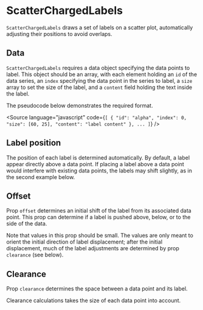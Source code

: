 
# ScatterChargedLabels

<Meta of={ScatterChargedLabelsStories} />

`ScatterChargedLabels` draws a set of labels on a scatter plot, automatically adjusting their positions to avoid overlaps.

<ArgTypes of={ScatterChargedLabelsStories} />

## Data

`ScatterChargedLabels` requires a data object specifying the data points to label.
This object should be an array, with each element holding an `id` of the data series,
an `index` specifying the data point in the series to label, a `size` array to set the
size of the label, and a `content` field holding the text inside the label.

The pseudocode below demonstrates the required format.

<Source
    language="javascript"
    code={`
  [
  {
   "id": "alpha",
   "index": 0,
   "size": [60, 25],
   "content": "label content"
   },
  ...
  ]
  `}
/>

## Label position

The position of each label is determined automatically.
By default, a label appear directly above a data point.
If placing a label above a data point would interfere with existing data points,
the labels may shift slightly, as in the second example below.

<Canvas of={ScatterChargedLabelsStories.TwoA} />
<Canvas of={ScatterChargedLabelsStories.TwoB} />

## Offset

Prop `offset` determines an initial shift of the label from its associated data point.
This prop can determine if a label is pushed above, below, or to the side of the data.

<Canvas of={ScatterChargedLabelsStories.Offset} />

Note that values in this prop should be small.
The values are only meant to orient the initial direction of label displacement;
after the initial displacement, much of the label adjustments are determined by prop `clearance` (see below).

## Clearance

Prop `clearance` determines the space between a data point and its label.

<Canvas of={ScatterChargedLabelsStories.Clearance} />

Clearance calculations takes the size of each data point into account.

<Canvas of={ScatterChargedLabelsStories.Bubbles} />

